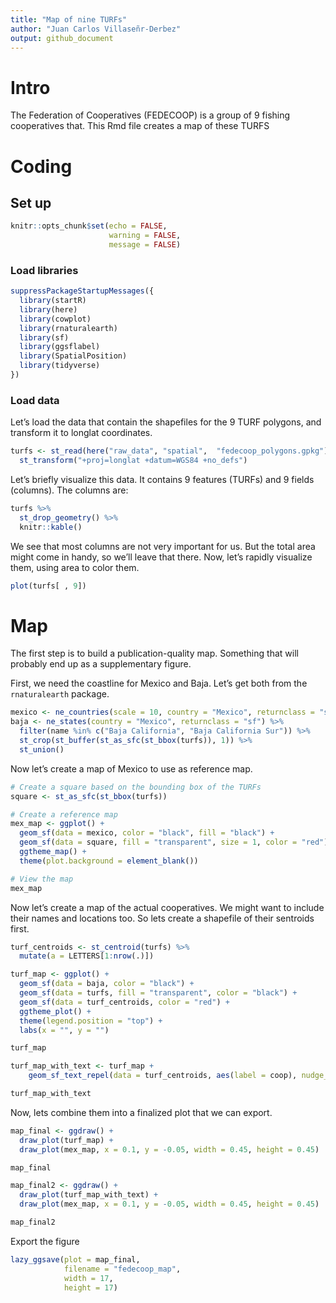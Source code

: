 ```yaml
---
title: "Map of nine TURFs"
author: "Juan Carlos Villaseñr-Derbez"
output: github_document
---
```


# Intro

The Federation of Cooperatives (FEDECOOP) is a group of 9 fishing cooperatives that. This Rmd file creates a map of these TURFS

# Coding

## Set up

```r
knitr::opts_chunk$set(echo = FALSE,
                      warning = FALSE,
                      message = FALSE)
```


### Load libraries

```r
suppressPackageStartupMessages({
  library(startR)
  library(here)
  library(cowplot)
  library(rnaturalearth)
  library(sf)
  library(ggsflabel)
  library(SpatialPosition)
  library(tidyverse)
})
```

### Load data

Let's load the data that contain the shapefiles for the 9 TURF polygons, and transform it to longlat coordinates.

```r
turfs <- st_read(here("raw_data", "spatial",  "fedecoop_polygons.gpkg")) %>% 
  st_transform("+proj=longlat +datum=WGS84 +no_defs")
```

Let's briefly visualize this data. It contains 9 features (TURFs) and 9 fields (columns). The columns are:

```r
turfs %>% 
  st_drop_geometry() %>% 
  knitr::kable()
```

We see that most columns are not very important for us. But the total area might come in handy, so we'll leave that there. Now, let's rapidly visualize them, using area to color them.

```r
plot(turfs[ , 9])
```

# Map

The first step is to build a publication-quality map. Something that will probably end up as a supplementary figure.

First, we need the coastline for Mexico and Baja. Let's get both from the `rnaturalearth` package.

```r
mexico <- ne_countries(scale = 10, country = "Mexico", returnclass = "sf")
baja <- ne_states(country = "Mexico", returnclass = "sf") %>% 
  filter(name %in% c("Baja California", "Baja California Sur")) %>% 
  st_crop(st_buffer(st_as_sfc(st_bbox(turfs)), 1)) %>% 
  st_union()
```

Now let's create a map of Mexico to use as reference map.

```r
# Create a square based on the bounding box of the TURFs
square <- st_as_sfc(st_bbox(turfs))

# Create a reference map
mex_map <- ggplot() +
  geom_sf(data = mexico, color = "black", fill = "black") +
  geom_sf(data = square, fill = "transparent", size = 1, color = "red") +
  ggtheme_map() +
  theme(plot.background = element_blank())

# View the map
mex_map
```

Now let's create a map of the actual cooperatives. We might want to include their names and locations too. So lets create a shapefile of their sentroids first.

```r
turf_centroids <- st_centroid(turfs) %>% 
  mutate(a = LETTERS[1:nrow(.)])
```


```r
turf_map <- ggplot() +
  geom_sf(data = baja, color = "black") +
  geom_sf(data = turfs, fill = "transparent", color = "black") +
  geom_sf(data = turf_centroids, color = "red") +
  ggtheme_plot() +
  theme(legend.position = "top") +
  labs(x = "", y = "")

turf_map

turf_map_with_text <- turf_map + 
    geom_sf_text_repel(data = turf_centroids, aes(label = coop), nudge_x = 4, nudge_y = 0, min.segment.length = 0, seed = 2)

turf_map_with_text
```

Now, lets combine them into a finalized plot that we can export.

```r
map_final <- ggdraw() +
  draw_plot(turf_map) +
  draw_plot(mex_map, x = 0.1, y = -0.05, width = 0.45, height = 0.45)

map_final
```

```r
map_final2 <- ggdraw() +
  draw_plot(turf_map_with_text) +
  draw_plot(mex_map, x = 0.1, y = -0.05, width = 0.45, height = 0.45)

map_final2
```


Export the figure

```r
lazy_ggsave(plot = map_final,
            filename = "fedecoop_map",
            width = 17,
            height = 17)
```





















